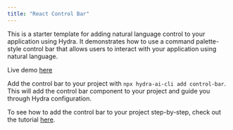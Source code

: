 ```yaml
---
title: "React Control Bar"
---
```



This is a starter template for adding natural language control to your application using Hydra. It demonstrates how to use a command palette-style control bar that allows users to interact with your application using natural language.

Live demo [here](https://control-bar.usehydra.ai)

Add the control bar to your project with `npx hydra-ai-cli add control-bar`. This will add the control bar component to your project and guide you through Hydra configuration.

To see how to add the control bar to your project step-by-step, check out the tutorial [here](/docs/react/tutorials/control-bar/overview).

<p align="center">
  <ModalImage 
    src="/assets/control-bar/demo.gif" 
    alt="Demo of Hydra AI Slack App" 
    width={700}
    className="rounded-lg border dark:border-zinc-800"
  />
  <GitHubLink href="https://github.com/use-hydra-ai/hydra-controlbar-starter" />
</p>
